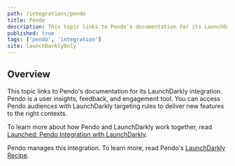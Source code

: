 ```yaml
---
path: /integrations/pendo
title: Pendo
description: This topic links to Pendo's documentation for its LaunchDarkly integration. Pendo is a user insights, feedback, and engagement tool.
published: true
tags: ['pendo', 'integration']
site: launchDarklyOnly
---
```



## Overview

This topic links to Pendo's documentation for its LaunchDarkly integration. Pendo is a user insights, feedback, and engagement tool. You can access Pendo audiences with LaunchDarkly targeting rules to deliver new features to the right contexts.

To learn more about how Pendo and LaunchDarkly work together, read [Launched: Pendo Integration with LaunchDarkly](https://launchdarkly.com/blog/launched-pendo-integration-with-launchdarkly/).

Pendo manages this integration. To learn more, read Pendo's [LaunchDarkly Recipe](https://support.pendo.io/hc/en-us/articles/360032592312-LaunchDarkly-Recipe-Automate-the-feature-release-process).
